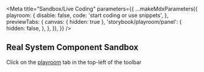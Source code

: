 

<Meta
  title="Sandbox/Live Coding"
  parameters={{
    ...makeMdxParameters({
      playroom: {
        disable: false,
        code: '<Box><Typography>start coding or use snippets</Typography></Box>',
      },
      previewTabs: {
        canvas: { hidden: true },
        'storybook/playroom/panel': {
          hidden: false,
        },
      },
    }),
  }}
/>

<Story name="Playroom" />

## Real System Component Sandbox

Click on the [playroom](?path=/playroom/sandbox-live-coding--playroom) tab in the top-left of the toolbar
